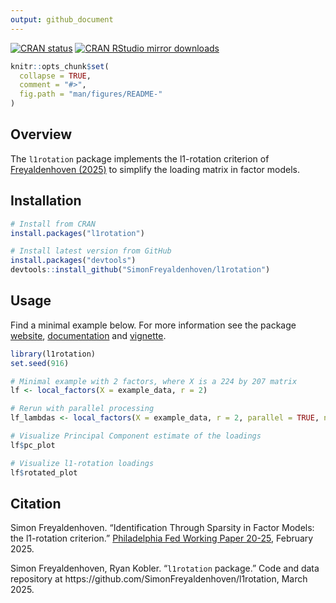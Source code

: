```yaml
---
output: github_document
---
```


<!-- badges: start -->
[![CRAN status](https://www.r-pkg.org/badges/version/l1rotation)](https://CRAN.R-project.org/package=l1rotation)
[![CRAN RStudio mirror downloads](https://cranlogs.r-pkg.org/badges/grand-total/l1rotation)](https://r-pkg.org/pkg/l1rotation)
<!-- badges: end -->


```r
knitr::opts_chunk$set(
  collapse = TRUE,
  comment = "#>",
  fig.path = "man/figures/README-"
)
```


## Overview

The `l1rotation` package implements the l1-rotation criterion of [Freyaldenhoven (2025)](https://doi.org/10.21799/frbp.wp.2020.25) to simplify the loading matrix in factor models.

## Installation

```r
# Install from CRAN
install.packages("l1rotation")

# Install latest version from GitHub
install.packages("devtools")
devtools::install_github("SimonFreyaldenhoven/l1rotation")
```

## Usage

Find a minimal example below. 
For more information see the package [website](https://kobleary.github.io/l1rotation/), [documentation](https://cran.r-project.org/package=l1rotation/l1rotation.pdf) and [vignette](https://cran.r-project.org/package=l1rotation/vignettes/documentation.html).

```r
library(l1rotation)
set.seed(916) 

# Minimal example with 2 factors, where X is a 224 by 207 matrix
lf <- local_factors(X = example_data, r = 2)

# Rerun with parallel processing
lf_lambdas <- local_factors(X = example_data, r = 2, parallel = TRUE, n_cores = 10)

# Visualize Principal Component estimate of the loadings
lf$pc_plot

# Visualize l1-rotation loadings
lf$rotated_plot
```

## Citation

Simon Freyaldenhoven. "Identification Through Sparsity in Factor Models: the l1-rotation criterion." [Philadelphia Fed Working Paper 20-25](https://doi.org/10.21799/frbp.wp.2020.25),
February 2025.

Simon Freyaldenhoven, Ryan Kobler. "`l1rotation` package." Code and data repository at https://github.com/SimonFreyaldenhoven/l1rotation, March 2025.
